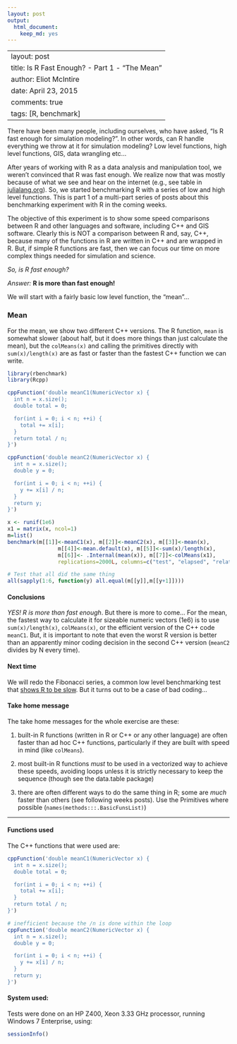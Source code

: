 ```yaml
---
layout: post
output:
  html_document:
    keep_md: yes
---
```

---
layout: post
title: Is R Fast Enough? - Part 1 - "The Mean"
author: Eliot McIntire
date: April 23, 2015
comments: true
tags: [R, benchmark]
---

There have been many people, including ourselves, who have asked, "Is R fast enough for simulation modeling?". In other words, can R handle everything we throw at it for simulation modeling?  Low level functions, high level functions, GIS, data wrangling etc... 

After years of working with R as a data analysis and manipulation tool, we weren't convinced that R was fast enough. We realize now that was mostly because of what we see and hear on the internet (e.g., see table in [julialang.org](http://julialang.org)). So, we started benchmarking R with a series of low and high level functions. This is part 1 of a multi-part series of posts about this benchmarking experiment with R in the coming weeks. 

The objective of this experiment is to show some speed comparisons between R and other languages and software, including C++ and GIS software. Clearly this is NOT a comparison between R and, say, C++, because many of the functions in R are written in C++ and are wrapped in R. But, if simple R functions are fast, then we can focus our time on more complex things needed for simulation and science.

*So, is R fast enough?* 

*Answer:* **R is more than fast enough!**

We will start with a fairly basic low level function, the "mean"...

### Mean
For the mean, we show two different C++ versions. The R function, `mean` is somewhat slower (about half, but it does more things than just calculate the mean), but the `colMeans(x)` and calling the primitives directly with `sum(x)/length(x)` are as fast or  faster than the fastest C++ function we can write.

```r
library(rbenchmark)
library(Rcpp)
```

```r
cppFunction('double meanC1(NumericVector x) {
  int n = x.size();
  double total = 0;

  for(int i = 0; i < n; ++i) {
    total += x[i];
  }
  return total / n;
}')

cppFunction('double meanC2(NumericVector x) {
  int n = x.size();
  double y = 0;

  for(int i = 0; i < n; ++i) {
    y += x[i] / n;
  }
  return y;
}')

```


```r
x <- runif(1e6)
x1 = matrix(x, ncol=1)
m=list()
benchmark(m[[1]]<-meanC1(x), m[[2]]<-meanC2(x), m[[3]]<-mean(x), 
                m[[4]]<-mean.default(x), m[[5]]<-sum(x)/length(x), 
                m[[6]]<- .Internal(mean(x)), m[[7]]<-colMeans(x1),
                replications=2000L, columns=c("test", "elapsed", "relative"), order="relative")

# Test that all did the same thing
all(sapply(1:6, function(y) all.equal(m[[y]],m[[y+1]])))
```

#### Conclusions

*YES! R is more than fast enough*. But there is more to come... For the mean, the fastest way to calculate it for sizeable numeric vectors (1e6) is to use `sum(x)/length(x)`, `colMeans(x)`, or the efficient version of the C++ code `meanC1`. But, it is important to note that even the worst R version is better than an apparently minor coding decision in the second C++ version (`meanC2` divides by N every time). 

#### Next time

We will redo the Fibonacci series, a common low level benchmarking test that [shows R to be slow](http://julialang.org).  But it turns out to be a case of bad coding...

#### Take home message

The take home messages for the whole exercise are these: 

  1. built-in R functions (written in R or C++ or any other language) are often faster than ad hoc C++ functions, particularly if they are built with speed in mind (like `colMeans`).

  1. most built-in R functions *must* to be used in a vectorized way to achieve these speeds, avoiding loops unless it is strictly necessary to keep the sequence (though see the data.table package)

  1. there are often different ways to do the same thing in R; some are *much* faster than others (see following weeks posts). Use the Primitives where possible (`names(methods:::.BasicFunsList)`)

--------------------

#### Functions used

The C++ functions that were used are:


```r
cppFunction('double meanC1(NumericVector x) {
  int n = x.size();
  double total = 0;

  for(int i = 0; i < n; ++i) {
    total += x[i];
  }
  return total / n;
}')

# inefficient because the /n is done within the loop
cppFunction('double meanC2(NumericVector x) {
  int n = x.size();
  double y = 0;

  for(int i = 0; i < n; ++i) {
    y += x[i] / n;
  }
  return y;
}')

```

#### System used:
Tests were done on an HP Z400, Xeon 3.33 GHz processor, running Windows 7 Enterprise, using:

```r
sessionInfo()
```
